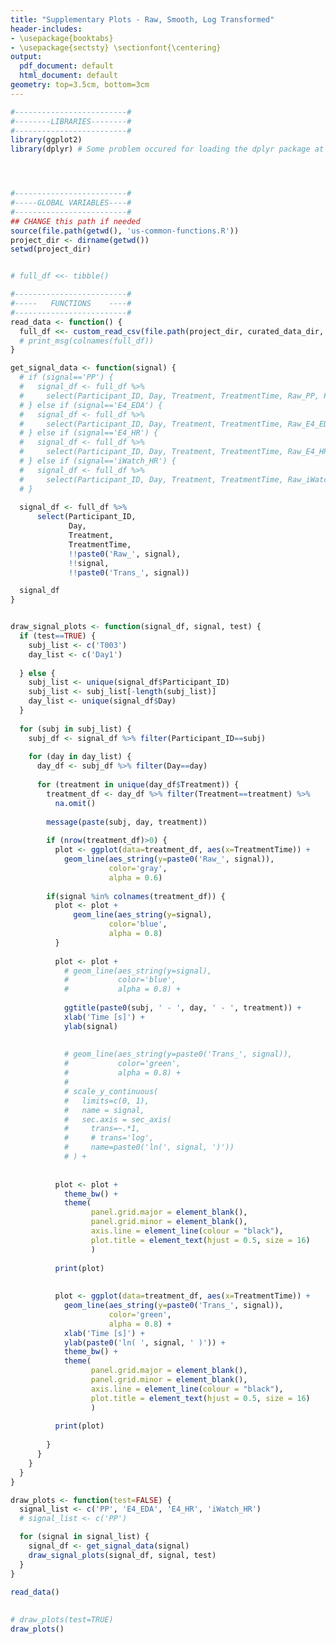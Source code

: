 ```yaml
---
title: "Supplementary Plots - Raw, Smooth, Log Transformed"
header-includes:
- \usepackage{booktabs}
- \usepackage{sectsty} \sectionfont{\centering}
output:
  pdf_document: default
  html_document: default
geometry: top=3.5cm, bottom=3cm
---
```





```r
#-------------------------#
#--------LIBRARIES--------#
#-------------------------#
library(ggplot2)
library(dplyr) # Some problem occured for loading the dplyr package at the beginning




#-------------------------#
#-----GLOBAL VARIABLES----#
#-------------------------#
## CHANGE this path if needed
source(file.path(getwd(), 'us-common-functions.R'))
project_dir <- dirname(getwd())
setwd(project_dir)


# full_df <<- tibble()

``` 

\newpage
```r
#-------------------------#
#-----   FUNCTIONS    ----#
#-------------------------#
read_data <- function() {
  full_df <<- custom_read_csv(file.path(project_dir, curated_data_dir, physiological_data_dir, full_df_file_name))
  # print_msg(colnames(full_df))
}

get_signal_data <- function(signal) {
  # if (signal=='PP') {
  #   signal_df <- full_df %>% 
  #     select(Participant_ID, Day, Treatment, TreatmentTime, Raw_PP, PP, Trans_PP)
  # } else if (signal=='E4_EDA') {
  #   signal_df <- full_df %>% 
  #     select(Participant_ID, Day, Treatment, TreatmentTime, Raw_E4_EDA, E4_EDA, Trans_E4_EDA)
  # } else if (signal=='E4_HR') {
  #   signal_df <- full_df %>% 
  #     select(Participant_ID, Day, Treatment, TreatmentTime, Raw_E4_HR, Trans_E4_HR)
  # } else if (signal=='iWatch_HR') {
  #   signal_df <- full_df %>% 
  #     select(Participant_ID, Day, Treatment, TreatmentTime, Raw_iWatch_HR, Trans_iWatch_HR)
  # }
  
  signal_df <- full_df %>% 
      select(Participant_ID, 
             Day, 
             Treatment, 
             TreatmentTime, 
             !!paste0('Raw_', signal), 
             !!signal, 
             !!paste0('Trans_', signal))

  signal_df
}


draw_signal_plots <- function(signal_df, signal, test) {
  if (test==TRUE) {
    subj_list <- c('T003')
    day_list <- c('Day1')
    
  } else {
    subj_list <- unique(signal_df$Participant_ID)
    subj_list <- subj_list[-length(subj_list)]
    day_list <- unique(signal_df$Day)
  }
  
  for (subj in subj_list) {
    subj_df <- signal_df %>% filter(Participant_ID==subj)
    
    for (day in day_list) {
      day_df <- subj_df %>% filter(Day==day) 
      
      for (treatment in unique(day_df$Treatment)) {
        treatment_df <- day_df %>% filter(Treatment==treatment) %>% 
          na.omit()
        
        message(paste(subj, day, treatment))
        
        if (nrow(treatment_df)>0) {
          plot <- ggplot(data=treatment_df, aes(x=TreatmentTime)) + 
            geom_line(aes_string(y=paste0('Raw_', signal)),
                      color='gray',
                      alpha = 0.6)  
        
        if(signal %in% colnames(treatment_df)) {
          plot <- plot +
              geom_line(aes_string(y=signal),
                      color='blue',
                      alpha = 0.8) 
          }
          
          plot <- plot +
            # geom_line(aes_string(y=signal),
            #           color='blue',
            #           alpha = 0.8) +
            
            ggtitle(paste0(subj, ' - ', day, ' - ', treatment)) +
            xlab('Time [s]') +
            ylab(signal) 
            
            
            # geom_line(aes_string(y=paste0('Trans_', signal)),
            #           color='green',
            #           alpha = 0.8) +
            # 
            # scale_y_continuous(
            #   limits=c(0, 1),
            #   name = signal,
            #   sec.axis = sec_axis(
            #     trans=~.*1,
            #     # trans='log',
            #     name=paste0('ln(', signal, ')'))
            # ) +
            
  
          plot <- plot +  
            theme_bw() +
            theme(
                  panel.grid.major = element_blank(),
                  panel.grid.minor = element_blank(),
                  axis.line = element_line(colour = "black"),
                  plot.title = element_text(hjust = 0.5, size = 16)
                  )
          
          print(plot)
          
          
          plot <- ggplot(data=treatment_df, aes(x=TreatmentTime)) +
            geom_line(aes_string(y=paste0('Trans_', signal)),
                      color='green',
                      alpha = 0.8) +
            xlab('Time [s]') +
            ylab(paste0('ln( ', signal, ' )')) +
            theme_bw() +
            theme(
                  panel.grid.major = element_blank(),
                  panel.grid.minor = element_blank(),
                  axis.line = element_line(colour = "black"),
                  plot.title = element_text(hjust = 0.5, size = 16)
                  )
  
          print(plot)
          
        }
      }
    }
  }
}

draw_plots <- function(test=FALSE) {
  signal_list <- c('PP', 'E4_EDA', 'E4_HR', 'iWatch_HR')
  # signal_list <- c('PP')

  for (signal in signal_list) {
    signal_df <- get_signal_data(signal)
    draw_signal_plots(signal_df, signal, test)
  }
}
```




<!-- \newpage -->
```r
read_data()
```



\newpage
<!-- Plots -->
------------------------------
```r
# draw_plots(test=TRUE)
draw_plots()
```

